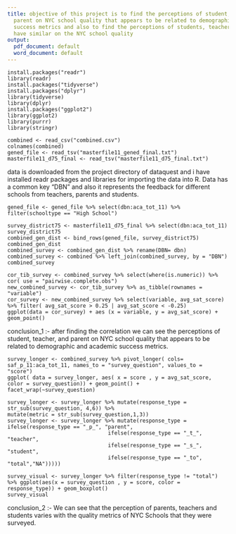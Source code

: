 ---
title: objective of this project is to find the perceptions of student, teacher, and
  parent on NYC school quality that appears to be related to demographic and academic
  success metrics and also to find the perceptions of students, teachers, and parents
  have similar on the NYC school quality
output:
  pdf_document: default
  word_document: default
---

```
install.packages("readr")
library(readr)
install.packages("tidyverse")
install.packages("dplyr")
library(tidyverse)
library(dplyr)
install.packages("ggplot2")
library(ggplot2)
library(purrr)
library(stringr)
```

```
combined <- read_csv("combined.csv")
colnames(combined)
gened_file <- read_tsv("masterfile11_gened_final.txt")
masterfile11_d75_final <- read_tsv("masterfile11_d75_final.txt")
```

data is downloaded from the project directory of dataquest and i have installed readr packages and libraries for importing the data into R. Data has a common key "DBN" and also it represents the feedback for different schools from teachers, parents and students. 

```
gened_file <- gened_file %>% select(dbn:aca_tot_11) %>% filter(schooltype == "High School")

```

```
survey_district75 <- masterfile11_d75_final %>% select(dbn:aca_tot_11)
survey_district75
combined_gen_dist <- bind_rows(gened_file, survey_district75)
combined_gen_dist
combined_survey <- combined_gen_dist %>% rename(DBN= dbn)
combined_survey <- combined %>% left_join(combined_survey, by = "DBN")
combined_survey
```


```
cor_tib_survey <- combined_survey %>% select(where(is.numeric)) %>% cor( use = "pairwise.complete.obs")
new_combined_survey <- cor_tib_survey %>% as_tibble(rownames = "variable")
cor_survey <- new_combined_survey %>% select(variable, avg_sat_score) %>% filter( avg_sat_score > 0.25 | avg_sat_score < -0.25) 
ggplot(data = cor_survey) + aes (x = variable, y = avg_sat_score) + geom_point()

```
conclusion_1 :- after finding the correlation we can see the perceptions of student, teacher, and parent on NYC school quality that appears to be related to demographic and academic success metrics.

```
survey_longer <- combined_survey %>% pivot_longer( cols= saf_p_11:aca_tot_11, names_to = "survey_question", values_to = "score")
ggplot( data = survey_longer, aes( x = score , y = avg_sat_score, color = survey_question)) + geom_point() + facet_wrap(~survey_question)

```


```
survey_longer <- survey_longer %>% mutate(response_type = str_sub(survey_question, 4,6)) %>%
mutate(metric = str_sub(survey_question,1,3))
survey_longer <- survey_longer %>% mutate(response_type = ifelse(response_type == "_p_", "parent", 
                                ifelse(response_type == "_t_", "teacher",
                                ifelse(response_type == "_s_", "student",
                                ifelse(response_type == "_to", "total","NA")))))
```


```
survey_visual <- survey_longer %>% filter(response_type != "total") %>% ggplot(aes(x = survey_question , y = score, color = response_type)) + geom_boxplot() 
survey_visual
```
conclusion_2 :- We can see that the perception of parents, teachers and students varies with the quality metrics of NYC Schools that they were surveyed.
